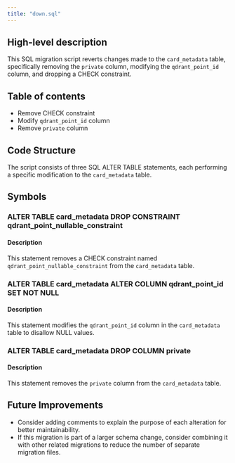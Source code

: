 ```yaml
---
title: "down.sql"
---
```


## High-level description
This SQL migration script reverts changes made to the `card_metadata` table, specifically removing the `private` column, modifying the `qdrant_point_id` column, and dropping a CHECK constraint.

## Table of contents
- Remove CHECK constraint
- Modify `qdrant_point_id` column
- Remove `private` column

## Code Structure
The script consists of three SQL ALTER TABLE statements, each performing a specific modification to the `card_metadata` table.

## Symbols

### ALTER TABLE card_metadata DROP CONSTRAINT qdrant_point_nullable_constraint
#### Description
This statement removes a CHECK constraint named `qdrant_point_nullable_constraint` from the `card_metadata` table.

### ALTER TABLE card_metadata ALTER COLUMN qdrant_point_id SET NOT NULL
#### Description
This statement modifies the `qdrant_point_id` column in the `card_metadata` table to disallow NULL values.

### ALTER TABLE card_metadata DROP COLUMN private
#### Description
This statement removes the `private` column from the `card_metadata` table.

## Future Improvements
- Consider adding comments to explain the purpose of each alteration for better maintainability.
- If this migration is part of a larger schema change, consider combining it with other related migrations to reduce the number of separate migration files.